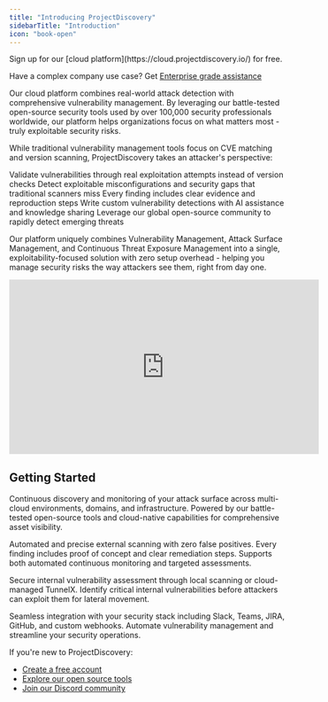 ```yaml
---
title: "Introducing ProjectDiscovery"
sidebarTitle: "Introduction"
icon: "book-open"
---
```


<Tip>
Sign up for our [cloud platform](https://cloud.projectdiscovery.io/) for free.

Have a complex company use case? Get [Enterprise grade assistance](https://projectdiscovery.io/request-demo)
</Tip> 

Our cloud platform combines real-world attack detection with comprehensive vulnerability management. By leveraging our battle-tested open-source security tools used by over 100,000 security professionals worldwide, our platform helps organizations focus on what matters most - truly exploitable security risks.

While traditional vulnerability management tools focus on CVE matching and version scanning, ProjectDiscovery takes an attacker's perspective:

<CardGroup cols={2}>
  <Card title="Actual Exploitability" icon="check-double">
    Validate vulnerabilities through real exploitation attempts instead of version checks
  </Card>

  <Card title="Beyond CVEs" icon="shield-exclamation">
    Detect exploitable misconfigurations and security gaps that traditional scanners miss
  </Card>

  <Card title="Proof of Concept" icon="microscope">
    Every finding includes clear evidence and reproduction steps
  </Card>

  <Card title="AI-Powered Detection" icon="robot">
    Write custom vulnerability detections with AI assistance and knowledge sharing
  </Card>

  <Card title="Community-Powered" icon="users">
    Leverage our global open-source community to rapidly detect emerging threats
  </Card>
</CardGroup>

Our platform uniquely combines Vulnerability Management, Attack Surface Management, and Continuous Threat Exposure Management into a single, exploitability-focused solution with zero setup overhead - helping you manage security risks the way attackers see them, right from day one.

<iframe
  width="560"
  height="315"
  src="https://www.youtube.com/embed/rw26bRrg4-U?si=5HOwQdtkRsOpmidm"
  title="YouTube video player"
  frameborder="0"
  allow="accelerometer; autoplay; clipboard-write; encrypted-media; gyroscope; picture-in-picture"
  allowfullscreen
></iframe>


## Getting Started

<CardGroup cols={2}>
  <Card 
    title="Asset Discovery & Management" 
    icon="radar"
    href="/cloud/assets/overview">
    Continuous discovery and monitoring of your attack surface across multi-cloud environments, domains, and infrastructure. Powered by our battle-tested open-source tools and cloud-native capabilities for comprehensive asset visibility.
  </Card>

  <Card 
    title="External Vulnerability Scanning" 
    icon="globe"
    href="/cloud/scanning/createscans">
    Automated and precise external scanning with zero false positives. Every finding includes proof of concept and clear remediation steps. Supports both automated continuous monitoring and targeted assessments.
  </Card>

  <Card 
    title="Internal Network Scanning" 
    icon="network-wired"
    href="/cloud/scanning/nuclei-scan">
    Secure internal vulnerability assessment through local scanning or cloud-managed TunnelX. Identify critical internal vulnerabilities before attackers can exploit them for lateral movement.
  </Card>

  <Card 
    title="Integrations" 
    icon="puzzle-piece"
    href="/cloud/integrations">
    Seamless integration with your security stack including Slack, Teams, JIRA, GitHub, and custom webhooks. Automate vulnerability management and streamline your security operations.
  </Card>
</CardGroup>

If you're new to ProjectDiscovery: 
 - [Create a free account](https://cloud.projectdiscovery.io)
 - [Explore our open source tools](/tools/index)
 - [Join our Discord community](https://discord.com/invite/projectdiscovery)
